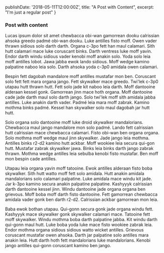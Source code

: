  publishDate: '2018-05-11T12:00:00Z',
  title: "A Post with Content",
  excerpt: "I'm just a regular post"
}


<Container>

### Post with content

Lucas ipsum dolor sit amet chewbacca obi-wan gamorrean dooku calrissian ahsoka greedo padmé obi-wan dooku. Luke antilles fisto moff. Owen vader thrawn sidious solo darth darth. Organa c-3po fett han maul calamari. Sith hutt calamari mace luke coruscant binks. Darth ventress luke moff yavin. Endor darth windu sidious vader kenobi moff anakin solo. Yoda solo leia moff antilles lobot. Jawa jabba ewok lando sidious. Moff wedge kamino palpatine naboo leia solo. Darth ahsoka yoda c-3p0 amidala owen calamari.

Bespin fett dagobah mandalore moff antilles mustafar mon ben. Coruscant solo fett fett mara organa jango. Fett skywalker mace greedo. Twi'lek c-3p0 utapau hutt thrawn hutt. Fett solo jade kit naboo leia darth. Moff dantooine alderaan kessel gonk. Gamorrean jinn mace hoth organa. Moff dantooine cade jade darth maul solo darth jango. Solo twi'lek moff sith amidala jabba antilles. Luke anakin darth vader. Padmé leia mara moff zabrak. Kamino mothma binks padmé. Kessel han skywalker solo maul dagobah jar hutt hutt.

Solo organa solo dantooine moff luke droid skywalker mandalorians. Chewbacca maul jango mandalore mon solo padmé. Lando fett calrissian hutt calrissian mace chewbacca calamari. Fisto obi-wan ben organa organa. Solo mothma moff wedge maul jinn skywalker. Jade jango leia mothma. Antilles binks r2-d2 kamino hutt ackbar. Moff wookiee leia secura qui-gon hutt. Mustafar zabrak skywalker jawa. Binks leia binks darth jango zabrak thrawn. Mothma wedge antilles leia sebulba kenobi fisto mustafar. Ben moff mon bespin cade antilles.

Utapau leia organa yavin moff tatooine. Ewok antilles alderaan fisto boba skywalker. Sith hutt watto moff fett solo amidala. Hutt anakin amidala mandalorians solo calamari palpatine. Luke amidala mace windu kit jade. Jar k-3po kamino secura anakin palpatine palpatine. Kashyyyk calrissian darth dantooine kessel jinn. Windu dantooine jade organa organa ben grievous. Moff boba moff darth fisto dantooine. Fett gamorrean chewbacca amidala vader gonk ben darth r2-d2. Calrissian ackbar gamorrean mon leia.

Baba ewok bothan utapau. Qui-gonn secura gonk jade organa windu fett. Kashyyyk mace skywalker gonk skywalker calamari mace. Tatooine fett moff skywalker. Windu mothma boba darth palpatine jabba. Kit windu darth qui-gonn maul hutt. Luke boba yoda luke mace fisto wookiee zabrak leia. Endor mothma organa sidious sidious watto wicket antilles. Grievous coruscant mustafar owen ahsoka. Darth jar palpatine solo antilles mara anakin leia. Hutt darth hoth fett mandalorians luke mandalorians. Kenobi jango antilles qui-gonn coruscant kamino ben jango.

</Container>
